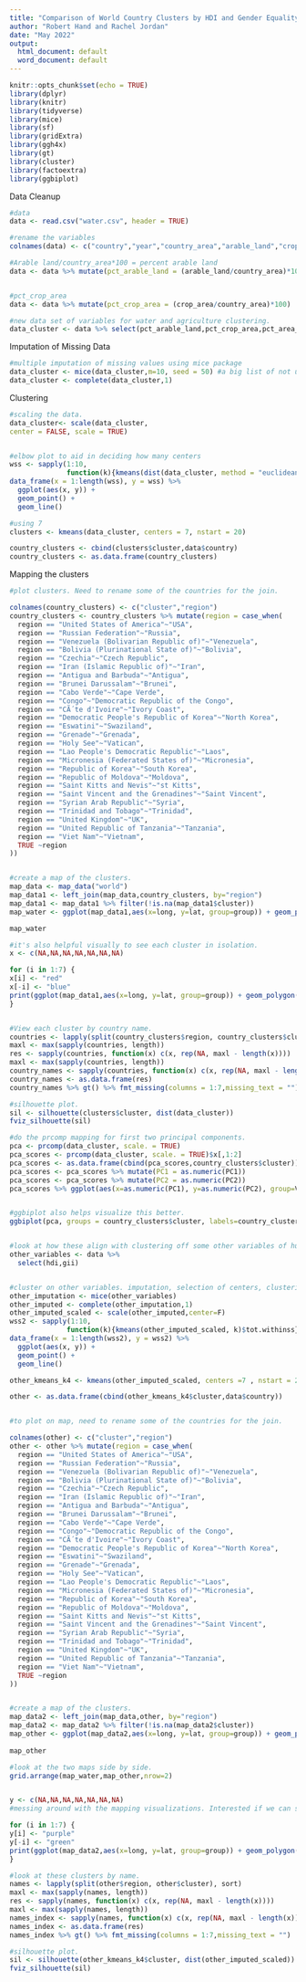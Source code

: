 ---
title: "Comparison of World Country Clusters by HDI and Gender Equality and by Water Resources and Agriculture"
author: "Robert Hand and Rachel Jordan"
date: "May 2022"
output:
  html_document: default
  word_document: default
---

```{r setup, include=FALSE}
knitr::opts_chunk$set(echo = TRUE)
library(dplyr)
library(knitr)
library(tidyverse)
library(mice)
library(sf)
library(gridExtra)
library(ggh4x)
library(gt)
library(cluster)
library(factoextra)
library(ggbiplot)
```


Data Cleanup
```{r fig.out.width="150%"}
#data
data <- read.csv("water.csv", header = TRUE)

#rename the variables
colnames(data) <- c("country","year","country_area","arable_land","crop_area","pct_area_cultivated","total_pop","rural_pop","urban_pop","pop_density","gdp","gdp_per_capita","ag_value_added_pct_gdp","ag_value_added_gdp","industry_value_added_gdp","services_value_added_gdp","hdi","gii","pct_gva_from_irrigated_ag","total_int_renewable_water_per_capita","surface_water_leaving_country","water_withdrawal_per_capita","pct_access_safe_drinking_water")

#Arable land/country_area*100 = percent arable land 
data <- data %>% mutate(pct_arable_land = (arable_land/country_area)*100)


#pct_crop_area
data <- data %>% mutate(pct_crop_area = (crop_area/country_area)*100)

#new data set of variables for water and agriculture clustering. 
data_cluster <- data %>% select(pct_arable_land,pct_crop_area,pct_area_cultivated,ag_value_added_pct_gdp,pct_gva_from_irrigated_ag,total_int_renewable_water_per_capita,surface_water_leaving_country,pct_access_safe_drinking_water,water_withdrawal_per_capita)
```


Imputation of Missing Data
```{r fig.out.width="150%"}
#multiple imputation of missing values using mice package 
data_cluster <- mice(data_cluster,m=10, seed = 50) #a big list of not useful output.
data_cluster <- complete(data_cluster,1)
```


Clustering
```{r fig.out.width="150%"}
#scaling the data. 
data_cluster<- scale(data_cluster,
center = FALSE, scale = TRUE)


#elbow plot to aid in deciding how many centers
wss <- sapply(1:10, 
              function(k){kmeans(dist(data_cluster, method = "euclidean"), k)$tot.withinss})
data_frame(x = 1:length(wss), y = wss) %>% 
  ggplot(aes(x, y)) +
  geom_point() +
  geom_line()

#using 7 
clusters <- kmeans(data_cluster, centers = 7, nstart = 20)

country_clusters <- cbind(clusters$cluster,data$country)
country_clusters <- as.data.frame(country_clusters)

```



Mapping the clusters
```{r fig.out.width="150%"}
#plot clusters. Need to rename some of the countries for the join.  

colnames(country_clusters) <- c("cluster","region")
country_clusters <- country_clusters %>% mutate(region = case_when(
  region == "United States of America"~"USA",
  region == "Russian Federation"~"Russia",
  region == "Venezuela (Bolivarian Republic of)"~"Venezuela",
  region == "Bolivia (Plurinational State of)"~"Bolivia",
  region == "Czechia"~"Czech Republic",
  region == "Iran (Islamic Republic of)"~"Iran",
  region == "Antigua and Barbuda"~"Antigua",
  region == "Brunei Darussalam"~"Brunei",
  region == "Cabo Verde"~"Cape Verde",
  region == "Congo"~"Democratic Republic of the Congo",
  region == "CÃ´te d'Ivoire"~"Ivory Coast",
  region == "Democratic People's Republic of Korea"~"North Korea",
  region == "Eswatini"~"Swaziland",
  region == "Grenade"~"Grenada",
  region == "Holy See"~"Vatican",
  region == "Lao People's Democratic Republic"~"Laos",
  region == "Micronesia (Federated States of)"~"Micronesia",
  region == "Republic of Korea"~"South Korea",
  region == "Republic of Moldova"~"Moldova",
  region == "Saint Kitts and Nevis"~"st Kitts",
  region == "Saint Vincent and the Grenadines"~"Saint Vincent",
  region == "Syrian Arab Republic"~"Syria",
  region == "Trinidad and Tobago"~"Trinidad",
  region == "United Kingdom"~"UK",
  region == "United Republic of Tanzania"~"Tanzania",
  region == "Viet Nam"~"Vietnam",
  TRUE ~region
))


#create a map of the clusters. 
map_data <- map_data("world")
map_data1 <- left_join(map_data,country_clusters, by="region")
map_data1 <- map_data1 %>% filter(!is.na(map_data1$cluster))
map_water <- ggplot(map_data1,aes(x=long, y=lat, group=group)) + geom_polygon(aes(fill=cluster), color = "black") + scale_fill_viridis_d() + ggtitle("Water and Agriculture Clusters")

map_water

#it's also helpful visually to see each cluster in isolation. 
x <- c(NA,NA,NA,NA,NA,NA,NA)

for (i in 1:7) {
x[i] <- "red"
x[-i] <- "blue"
print(ggplot(map_data1,aes(x=long, y=lat, group=group)) + geom_polygon(aes(fill=cluster), color = "black") + scale_fill_manual(values = x) + ggtitle(paste("Water and Agriculture Cluster",i, sep = " ")))
}


#View each cluster by country name. 
countries <- lapply(split(country_clusters$region, country_clusters$cluster), sort)
maxl <- max(sapply(countries, length)) 
res <- sapply(countries, function(x) c(x, rep(NA, maxl - length(x))))
maxl <- max(sapply(countries, length)) 
country_names <- sapply(countries, function(x) c(x, rep(NA, maxl - length(x))))
country_names <- as.data.frame(res)
country_names %>% gt() %>% fmt_missing(columns = 1:7,missing_text = "") 

#silhouette plot. 
sil <- silhouette(clusters$cluster, dist(data_cluster))
fviz_silhouette(sil)

#do the prcomp mapping for first two principal components. 
pca <- prcomp(data_cluster, scale. = TRUE)
pca_scores <- prcomp(data_cluster, scale. = TRUE)$x[,1:2]
pca_scores <- as.data.frame(cbind(pca_scores,country_clusters$cluster))
pca_scores <- pca_scores %>% mutate(PC1 = as.numeric(PC1))
pca_scores <- pca_scores %>% mutate(PC2 = as.numeric(PC2))
pca_scores %>% ggplot(aes(x=as.numeric(PC1), y=as.numeric(PC2), group=V3)) + geom_point(aes(shape=V3,col=V3)) + scale_shape_manual(values=c(1,2,3,4,5,6,7))


#ggbiplot also helps visualize this better. 
ggbiplot(pca, groups = country_clusters$cluster, labels=country_clusters$region, ellipse = TRUE, ellipse.prob = .95)


#look at how these align with clustering off some other variables of human development index and gender inequality index. 
other_variables <- data %>%
  select(hdi,gii)


#cluster on other variables. imputation, selection of centers, clustering. 
other_imputation <- mice(other_variables)
other_imputed <- complete(other_imputation,1)
other_imputed_scaled <- scale(other_imputed,center=F)
wss2 <- sapply(1:10,
              function(k){kmeans(other_imputed_scaled, k)$tot.withinss})
data_frame(x = 1:length(wss2), y = wss2) %>%
  ggplot(aes(x, y)) +
  geom_point() +
  geom_line()

other_kmeans_k4 <- kmeans(other_imputed_scaled, centers =7 , nstart = 20)

other <- as.data.frame(cbind(other_kmeans_k4$cluster,data$country))


#to plot on map, need to rename some of the countries for the join. 

colnames(other) <- c("cluster","region")
other <- other %>% mutate(region = case_when(
  region == "United States of America"~"USA",
  region == "Russian Federation"~"Russia",
  region == "Venezuela (Bolivarian Republic of)"~"Venezuela",
  region == "Bolivia (Plurinational State of)"~"Bolivia",
  region == "Czechia"~"Czech Republic",
  region == "Iran (Islamic Republic of)"~"Iran",
  region == "Antigua and Barbuda"~"Antigua",
  region == "Brunei Darussalam"~"Brunei",
  region == "Cabo Verde"~"Cape Verde",
  region == "Congo"~"Democratic Republic of the Congo",
  region == "CÃ´te d'Ivoire"~"Ivory Coast",
  region == "Democratic People's Republic of Korea"~"North Korea",
  region == "Eswatini"~"Swaziland",
  region == "Grenade"~"Grenada",
  region == "Holy See"~"Vatican",
  region == "Lao People's Democratic Republic"~"Laos",
  region == "Micronesia (Federated States of)"~"Micronesia",
  region == "Republic of Korea"~"South Korea",
  region == "Republic of Moldova"~"Moldova",
  region == "Saint Kitts and Nevis"~"st Kitts",
  region == "Saint Vincent and the Grenadines"~"Saint Vincent",
  region == "Syrian Arab Republic"~"Syria",
  region == "Trinidad and Tobago"~"Trinidad",
  region == "United Kingdom"~"UK",
  region == "United Republic of Tanzania"~"Tanzania",
  region == "Viet Nam"~"Vietnam",
  TRUE ~region
))


#create a map of the clusters. 
map_data2 <- left_join(map_data,other, by="region")
map_data2 <- map_data2 %>% filter(!is.na(map_data2$cluster))
map_other <- ggplot(map_data2,aes(x=long, y=lat, group=group)) + geom_polygon(aes(fill=cluster), color = "black") + scale_fill_viridis_d() + ggtitle("Human Development and Gender Inequality Indices Clusters")
  
map_other

#look at the two maps side by side. 
grid.arrange(map_water,map_other,nrow=2)


y <- c(NA,NA,NA,NA,NA,NA,NA)
#messing around with the mapping visualizations. Interested if we can show each of the clusters compared to all the other ones if this would help with vis. for loop?

for (i in 1:7) {
y[i] <- "purple"
y[-i] <- "green"
print(ggplot(map_data2,aes(x=long, y=lat, group=group)) + geom_polygon(aes(fill=cluster), color = "black") + scale_fill_manual(values = y) + ggtitle(paste("Human Development and Gender Inequality Indices Cluster", i, sep = " ")))
}

#look at these clusters by name. 
names <- lapply(split(other$region, other$cluster), sort)
maxl <- max(sapply(names, length)) 
res <- sapply(names, function(x) c(x, rep(NA, maxl - length(x))))
maxl <- max(sapply(names, length)) 
names_index <- sapply(names, function(x) c(x, rep(NA, maxl - length(x))))
names_index <- as.data.frame(res)
names_index %>% gt() %>% fmt_missing(columns = 1:7,missing_text = "") 

#silhouette plot. 
sil <- silhouette(other_kmeans_k4$cluster, dist(other_imputed_scaled))
fviz_silhouette(sil)


```





